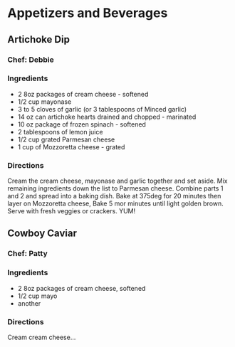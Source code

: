 # Appetizers and Beverages {#appetizers}

## Artichoke Dip

### Chef: Debbie

### Ingredients
- 2  8oz packages of cream cheese - softened
- 1/2 cup mayonase
- 3 to 5 cloves of garlic (or 3 tablespoons of Minced garlic)
- 14 oz can artichoke hearts drained and chopped - marinated
- 10 oz package of frozen spinach - softened
- 2  tablespoons of lemon juice
- 1/2 cup grated Parmesan cheese
- 1 cup of Mozzoretta cheese - grated

### Directions
Cream the cream cheese, mayonase and garlic together and set aside. Mix remaining ingredients down the list to Parmesan cheese. Combine parts 1 and 2 and spread into a baking dish. Bake at 375deg for 20 minutes then layer on Mozzoretta cheese, Bake 5 mor minutes until light golden brown. Serve with fresh veggies or crackers. YUM!

## Cowboy Caviar

### Chef: Patty

### Ingredients
- 2  8oz packages of cream cheese, softened
- 1/2 cup mayo
- another

### Directions
Cream cream cheese...
